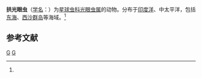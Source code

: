 {{Speciesbox
| genus = Actinomma
| species = arcadophorum
| authority = ([[恩斯特·海克尔|Haeckel]], 1887)<ref name='id9045'>{{cite web| url =http://www.bioinfo.cn/db05/BjdwSpecies.php?action=view&id=9045| title =拱光眼虫| work =《中国动物物种编目数据库》| publisher =中国科学院微生物研究所| author =中国科学院动物研究所| accessdate =2009-04-16| deadurl =yes| archiveurl =https://web.archive.org/web/20160305060927/http://www.bioinfo.cn/db05/BjdwSpecies.php?action=view&id=9045| archivedate =2016-03-05}}</ref>
}}

'''拱光眼虫'''（[[学名|学名]]：{{lang|la|''Actinomma arcadophorum''}}）为[[星球虫科|星球虫科]][[光眼虫属|光眼虫属]]的动物。分布于[[印度洋|印度洋]]、中太平洋，包括[[东海|东海]]、[[西沙群岛|西沙群岛]]等海域。<ref name='id9045'/>

== 参考文献 ==
{{reflist}}

{{Taxonbar|from=Q11077575}}

[[Category:光眼虫属|G]]
[[Category:1887年描述的动物|G]]


{{放射虫小作品}}